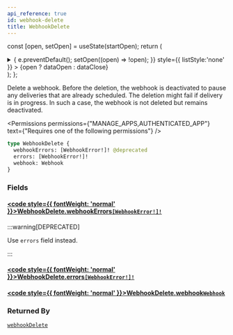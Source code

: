 ```yaml
---
api_reference: true
id: webhook-delete
title: WebhookDelete
---
```






const [open, setOpen] = useState(startOpen);
return (
<details {...(open ? { open: true } : {})} className="details" style={{ border:'none', boxShadow:'none', background:'var(--ifm-background-color)' }}>
<summary
onClick={(e) => {
e.preventDefault();
setOpen((open) => !open);
}}
style={{ listStyle:'none' }} >
{open ? dataOpen : dataClose}
</summary>
{open && children}
</details>
);
};

Delete a webhook. Before the deletion, the webhook is deactivated to pause any deliveries that are already scheduled. The deletion might fail if delivery is in progress. In such a case, the webhook is not deleted but remains deactivated.


<Permissions permissions={"MANAGE_APPS,AUTHENTICATED_APP"} text={"Requires one of the following permissions"} />


```graphql
type WebhookDelete {
  webhookErrors: [WebhookError!]! @deprecated
  errors: [WebhookError!]!
  webhook: Webhook
}
```

### Fields

#### [<code style={{ fontWeight: 'normal' }}>WebhookDelete.<b>webhookErrors</b></code>](#)<Bullet />[`[WebhookError!]!`](../../../api-reference/webhooks/objects/webhook-error.mdx) <Badge class="badge badge--deprecated badge--secondary" text="deprecated"/> <Badge class="badge badge--secondary" text="non-null"/> <Badge class="badge badge--secondary" text="object"/> <Badge class="badge badge--secondary" text="webhooks"/>

:::warning[DEPRECATED]

Use `errors` field instead.

:::

#### [<code style={{ fontWeight: 'normal' }}>WebhookDelete.<b>errors</b></code>](#)<Bullet />[`[WebhookError!]!`](../../../api-reference/webhooks/objects/webhook-error.mdx) <Badge class="badge badge--secondary" text="non-null"/> <Badge class="badge badge--secondary" text="object"/> <Badge class="badge badge--secondary" text="webhooks"/>

#### [<code style={{ fontWeight: 'normal' }}>WebhookDelete.<b>webhook</b></code>](#)<Bullet />[`Webhook`](../../../api-reference/webhooks/objects/webhook.mdx) <Badge class="badge badge--secondary" text="object"/> <Badge class="badge badge--secondary" text="webhooks"/>

### Returned By

[`webhookDelete`](../../../api-reference/webhooks/mutations/webhook-delete.mdx) <Badge class="badge badge--secondary" text="mutation"/>

